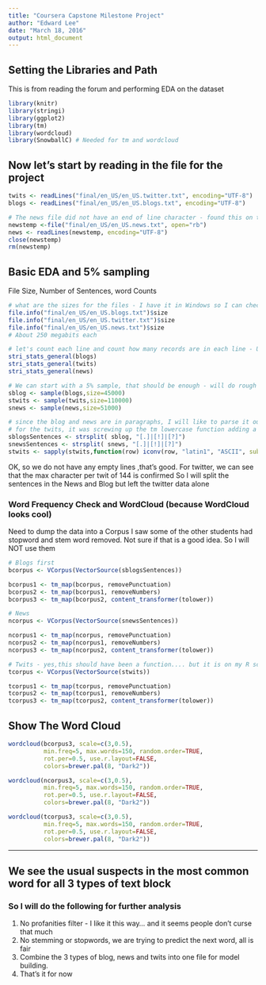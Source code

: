 ```yaml
---
title: "Coursera Capstone Milestone Project"
author: "Edward Lee"
date: "March 18, 2016"
output: html_document
---
```


## Setting the Libraries and Path
This is from reading the forum and performing EDA on the dataset
```r
library(knitr)
library(stringi)
library(ggplot2)
library(tm)
library(wordcloud)
library(SnowballC) # Needed for tm and wordcloud
```

## Now let's start by reading in the file for the project
```r
twits <- readLines("final/en_US/en_US.twitter.txt", encoding="UTF-8")
blogs <- readLines("final/en_US/en_US.blogs.txt", encoding="UTF-8")

# The news file did not have an end of line character - found this on the forum
newstemp <-file("final/en_US/en_US.news.txt", open="rb")
news <- readLines(newstemp, encoding="UTF-8")
close(newstemp)
rm(newstemp)
```

## Basic EDA and 5% sampling
File Size, Number of Sentences, word Counts

```r
# what are the sizes for the files - I have it in Windows so I can check, but will do it the hard way as well
file.info("final/en_US/en_US.blogs.txt")$size
file.info("final/en_US/en_US.twitter.txt")$size
file.info("final/en_US/en_US.news.txt")$size
# About 250 megabits each

# let's count each line and count how many records are in each line - Using stringi!!!
stri_stats_general(blogs)
stri_stats_general(twits)
stri_stats_general(news)

# We can start with a 5% sample, that should be enough - will do rough estimate from output above
sblog <- sample(blogs,size=45000)
stwits <- sample(twits,size=110000)
snews <- sample(news,size=51000)

# since the blog and news are in paragraphs, I will like to parse it out to sentences.  
# for the twits, it was screwing up the tm lowercase function adding a step
sblogsSentences <- strsplit( sblog, "[.]|[!]|[?]")
snewsSentences <- strsplit( snews, "[.]|[!]|[?]")
stwits <- sapply(stwits,function(row) iconv(row, "latin1", "ASCII", sub=""))

```
OK, so we do not have any empty lines ,that's good.
For twitter, we can see that the max character per twit of 144 is confirmed
So I will split the sentences in the News and Blog but left the twitter data alone

### Word Frequency Check and WordCloud (because WordCloud looks cool)
Need to dump the data into a Corpus
I saw some of the other students had stopword and stem word removed.  Not sure if that is a good idea.  So I will NOT use them
```r
# Blogs first
bcorpus <- VCorpus(VectorSource(sblogsSentences))

bcorpus1 <- tm_map(bcorpus, removePunctuation)
bcorpus2 <- tm_map(bcorpus1, removeNumbers)
bcorpus3 <- tm_map(bcorpus2, content_transformer(tolower))

# News 
ncorpus <- VCorpus(VectorSource(snewsSentences))

ncorpus1 <- tm_map(ncorpus, removePunctuation)
ncorpus2 <- tm_map(ncorpus1, removeNumbers)
ncorpus3 <- tm_map(ncorpus2, content_transformer(tolower))

# Twits - yes,this should have been a function.... but it is on my R script!
tcorpus <- VCorpus(VectorSource(stwits))

tcorpus1 <- tm_map(tcorpus, removePunctuation)
tcorpus2 <- tm_map(tcorpus1, removeNumbers)
tcorpus3 <- tm_map(tcorpus2, content_transformer(tolower))
```
## Show The Word Cloud
```r
wordcloud(bcorpus3, scale=c(3,0.5),
          min.freq=5, max.words=150, random.order=TRUE,
          rot.per=0.5, use.r.layout=FALSE,
          colors=brewer.pal(8, "Dark2"))

wordcloud(ncorpus3, scale=c(3,0.5),
          min.freq=5, max.words=150, random.order=TRUE,
          rot.per=0.5, use.r.layout=FALSE,
          colors=brewer.pal(8, "Dark2"))

wordcloud(tcorpus3, scale=c(3,0.5),
          min.freq=5, max.words=150, random.order=TRUE,
          rot.per=0.5, use.r.layout=FALSE,
          colors=brewer.pal(8, "Dark2"))
```

***
## We see the usual suspects in the most common word for all 3 types of text block

### So I will do the following for further analysis
1. No profanities filter - I like it this way... and it seems people don't curse that much
2. No stemming or stopwords, we are trying to predict the next word, all is fair
3. Combine the 3 types of blog, news and twits into one file for model building.
4. That's it for now


